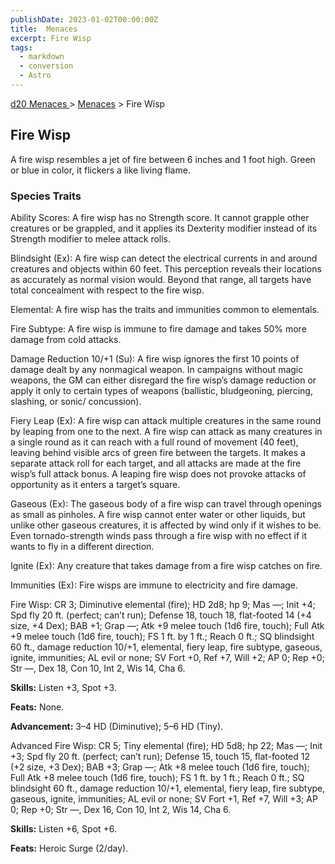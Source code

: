 ```yaml
---
publishDate: 2023-01-02T00:00:00Z
title:  Menaces
excerpt: Fire Wisp
tags:
  - markdown
  - conversion
  - Astro
---
```


[ d20 Menaces ](/#menacesD20) > [ Menaces](menaces-d20-menaces-index) > Fire Wisp

##  Fire Wisp

A fire wisp resembles a jet of fire between 6 inches and 1 foot high. Green or
blue in color, it flickers a like living flame.

###  Species Traits

Ability Scores: A fire wisp has no Strength score. It cannot grapple other
creatures or be grappled, and it applies its Dexterity modifier instead of its
Strength modifier to melee attack rolls.

Blindsight (Ex): A fire wisp can detect the electrical currents in and around
creatures and objects within 60 feet. This perception reveals their locations
as accurately as normal vision would. Beyond that range, all targets have
total concealment with respect to the fire wisp.

Elemental: A fire wisp has the traits and immunities common to elementals.

Fire Subtype: A fire wisp is immune to fire damage and takes 50% more damage
from cold attacks.

Damage Reduction 10/+1 (Su): A fire wisp ignores the first 10 points of damage
dealt by any nonmagical weapon. In campaigns without magic weapons, the GM can
either disregard the fire wisp’s damage reduction or apply it only to certain
types of weapons (ballistic, bludgeoning, piercing, slashing, or sonic/
concussion).

Fiery Leap (Ex): A fire wisp can attack multiple creatures in the same round
by leaping from one to the next. A fire wisp can attack as many creatures in a
single round as it can reach with a full round of movement (40 feet), leaving
behind visible arcs of green fire between the targets. It makes a separate
attack roll for each target, and all attacks are made at the fire wisp’s full
attack bonus. A leaping fire wisp does not provoke attacks of opportunity as
it enters a target’s square.

Gaseous (Ex): The gaseous body of a fire wisp can travel through openings as
small as pinholes. A fire wisp cannot enter water or other liquids, but unlike
other gaseous creatures, it is affected by wind only if it wishes to be. Even
tornado-strength winds pass through a fire wisp with no effect if it wants to
fly in a different direction.

Ignite (Ex): Any creature that takes damage from a fire wisp catches on fire.

Immunities (Ex): Fire wisps are immune to electricity and fire damage.

Fire Wisp: CR 3; Diminutive elemental (fire); HD 2d8; hp 9; Mas —; Init +4;
Spd fly 20 ft. (perfect; can’t run); Defense 18, touch 18, flat-footed 14 (+4
size, +4 Dex); BAB +1; Grap —; Atk +9 melee touch (1d6 fire, touch); Full Atk
+9 melee touch (1d6 fire, touch); FS 1 ft. by 1 ft.; Reach 0 ft.; SQ
blindsight 60 ft., damage reduction 10/+1, elemental, fiery leap, fire
subtype, gaseous, ignite, immunities; AL evil or none; SV Fort +0, Ref +7,
Will +2; AP 0; Rep +0; Str —, Dex 18, Con 10, Int 2, Wis 14, Cha 6.

**Skills:** Listen +3, Spot +3.

**Feats:** None.

**Advancement:** 3–4 HD (Diminutive); 5–6 HD (Tiny).

Advanced Fire Wisp: CR 5; Tiny elemental (fire); HD 5d8; hp 22; Mas —; Init
+3; Spd fly 20 ft. (perfect; can’t run); Defense 15, touch 15, flat-footed 12
(+2 size, +3 Dex); BAB +3; Grap —; Atk +8 melee touch (1d6 fire, touch); Full
Atk +8 melee touch (1d6 fire, touch); FS 1 ft. by 1 ft.; Reach 0 ft.; SQ
blindsight 60 ft., damage reduction 10/+1, elemental, fiery leap, fire
subtype, gaseous, ignite, immunities; AL evil or none; SV Fort +1, Ref +7,
Will +3; AP 0; Rep +0; Str —, Dex 16, Con 10, Int 2, Wis 14, Cha 6.

**Skills:** Listen +6, Spot +6.

**Feats:** Heroic Surge (2/day).

